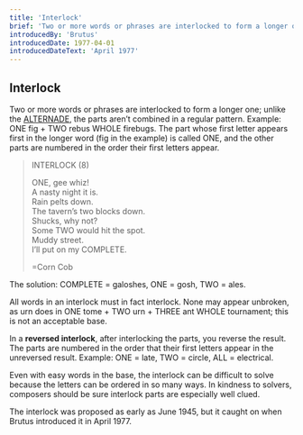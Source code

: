 ```yaml
---
title: 'Interlock'
brief: 'Two or more words or phrases are interlocked to form a longer one.'
introducedBy: 'Brutus'
introducedDate: 1977-04-01
introducedDateText: 'April 1977'
---
```

## Interlock

Two or more words or phrases are interlocked to form a longer one; unlike the [ALTERNADE](base/alternade), the parts aren’t combined in a regular pattern. Example: <Example><Step><label>ONE</label> fig + <label>TWO</label> rebus</Step> <Finally><label>WHOLE</label> firebugs</Finally></Example>. The part whose first letter appears first in the longer word (fig in the example) is called ONE, and the other parts are numbered in the order their first letters appear.

> INTERLOCK (8)
> 
> ONE, gee whiz!<br />
> A nasty night it is.<br />
> Rain pelts down.<br />
> The tavern’s two blocks down.<br />
> Shucks, why not?<br />
> Some TWO would hit the spot.<br />
> Muddy street.<br />
> I’ll put on my COMPLETE.
> 
> =Corn Cob

The solution: COMPLETE = galoshes, ONE = gosh, TWO = ales.

All words in an interlock must in fact interlock. None may appear unbroken, as urn does in <Example bad><Step><label>ONE</label> tome + <label>TWO</label> urn + <label>THREE</label> ant</Step> <Finally><label>WHOLE</label> tournament</Finally></Example>; this is not an acceptable base.

In a **reversed interlock**, after interlocking the parts, you reverse the result. The parts are numbered in the order that their first letters appear in the unreversed result. Example: ONE = late, TWO = circle, ALL = electrical.

Even with easy words in the base, the interlock can be difficult to solve because the letters can be ordered in so many ways. In kindness to solvers, composers should be sure interlock parts are especially well clued.

The interlock was proposed as early as June 1945, but it caught on when Brutus introduced it in April 1977.